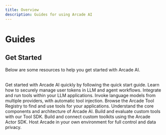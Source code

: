 ```yaml
---
title: Overview
description: Guides for using Arcade AI
---
```


# Guides


## Get Started

Below are some resources to help you get started with Arcade AI.

<br />

<Cards columns={3}>
    <Card icon="rocket" title="Quick start" href="/guides/quickstart">
        Get started with Arcade AI quickly by following the quick start guide.
    </Card>
    <Card
        icon="people-group"
        title="Agent Authentication"
        href="/guides/agentauth"
    >
        Learn how to securely manage user tokens in LLM and agent workflows.
    </Card>
    <Card
        icon="puzzle-piece"
        title="Tool Calling"
        href="/guides/toolcalling"
    >
        Integrate and run tools within your LLM applications.
    </Card>
    <Card icon="code" title="LLM API" href="https://reference.arcade-ai.com">
        Invoke language models from multiple providers, with automatic tool
        injection.
    </Card>
    <Card icon="tool" title="Tool Registry" href="/">
        Browse the Arcade Tool Registry to find and use tools for your
        applications.
    </Card>
    <Card
        icon="scale-balanced"
        title="Architecture"
        href="/home/architecture"
    >
        Understand the core components and architecture of Arcade AI.
    </Card>
    <Card icon="plug" title="Tool SDK" href="/guides/toolsdk/sdk">
        Build and evaluate custom tools with our Tool SDK.
    </Card>
    <Card icon="terminal" title="Actor SDK" href="/guides/actor/sdk">
        Build and connect custom toolkits using the Arcade Actor SDK.
    </Card>
    <Card icon="cloud" title="Deployment" href="/home/deployment">
        Host Arcade in your own environment for full control and data privacy.
    </Card>
</Cards>
